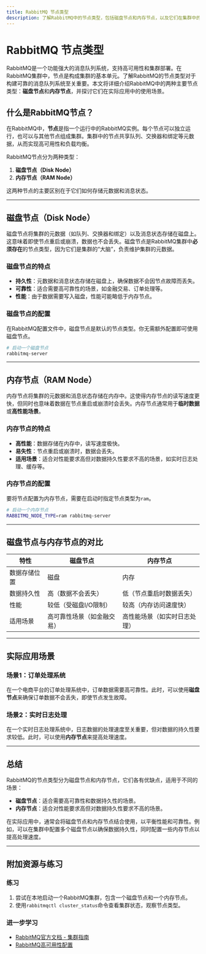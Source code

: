 ```yaml
---
title: RabbitMQ 节点类型
description: 了解RabbitMQ中的节点类型，包括磁盘节点和内存节点，以及它们在集群中的作用和配置方式。
---
```


# RabbitMQ 节点类型

RabbitMQ是一个功能强大的消息队列系统，支持高可用性和集群部署。在RabbitMQ集群中，节点是构成集群的基本单元。了解RabbitMQ的节点类型对于构建可靠的消息队列系统至关重要。本文将详细介绍RabbitMQ中的两种主要节点类型：**磁盘节点**和**内存节点**，并探讨它们在实际应用中的使用场景。

## 什么是RabbitMQ节点？

在RabbitMQ中，**节点**是指一个运行中的RabbitMQ实例。每个节点可以独立运行，也可以与其他节点组成集群。集群中的节点共享队列、交换器和绑定等元数据，从而实现高可用性和负载均衡。

RabbitMQ节点分为两种类型：
1. **磁盘节点（Disk Node）**
2. **内存节点（RAM Node）**

这两种节点的主要区别在于它们如何存储元数据和消息状态。

---

## 磁盘节点（Disk Node）

磁盘节点将集群的元数据（如队列、交换器和绑定）以及消息状态存储在磁盘上。这意味着即使节点重启或崩溃，数据也不会丢失。磁盘节点是RabbitMQ集群中**必须存在**的节点类型，因为它们是集群的“大脑”，负责维护集群的元数据。

### 磁盘节点的特点
- **持久性**：元数据和消息状态存储在磁盘上，确保数据不会因节点故障而丢失。
- **可靠性**：适合需要高可靠性的场景，如金融交易、订单处理等。
- **性能**：由于数据需要写入磁盘，性能可能略低于内存节点。

### 磁盘节点的配置
在RabbitMQ配置文件中，磁盘节点是默认的节点类型。你无需额外配置即可使用磁盘节点。

```bash
# 启动一个磁盘节点
rabbitmq-server
```

---

## 内存节点（RAM Node）

内存节点将集群的元数据和消息状态存储在内存中。这使得内存节点的读写速度更快，但同时也意味着数据在节点重启或崩溃时会丢失。内存节点通常用于**临时数据**或**高性能场景**。

### 内存节点的特点
- **高性能**：数据存储在内存中，读写速度极快。
- **易失性**：节点重启或崩溃时，数据会丢失。
- **适用场景**：适合对性能要求高但对数据持久性要求不高的场景，如实时日志处理、缓存等。

### 内存节点的配置
要将节点配置为内存节点，需要在启动时指定节点类型为`ram`。

```bash
# 启动一个内存节点
RABBITMQ_NODE_TYPE=ram rabbitmq-server
```

---

## 磁盘节点与内存节点的对比

| 特性            | 磁盘节点                     | 内存节点                     |
|-----------------|------------------------------|------------------------------|
| 数据存储位置    | 磁盘                         | 内存                         |
| 数据持久性      | 高（数据不会丢失）           | 低（节点重启时数据丢失）     |
| 性能            | 较低（受磁盘I/O限制）        | 较高（内存访问速度快）       |
| 适用场景        | 高可靠性场景（如金融交易）   | 高性能场景（如实时日志处理） |

---

## 实际应用场景

### 场景1：订单处理系统
在一个电商平台的订单处理系统中，订单数据需要高可靠性。此时，可以使用**磁盘节点**来确保订单数据不会丢失，即使节点发生故障。

### 场景2：实时日志处理
在一个实时日志处理系统中，日志数据的处理速度至关重要，但对数据的持久性要求较低。此时，可以使用**内存节点**来提高处理速度。

---

## 总结

RabbitMQ的节点类型分为磁盘节点和内存节点，它们各有优缺点，适用于不同的场景：
- **磁盘节点**：适合需要高可靠性和数据持久性的场景。
- **内存节点**：适合对性能要求高但对数据持久性要求不高的场景。

在实际应用中，通常会将磁盘节点和内存节点结合使用，以平衡性能和可靠性。例如，可以在集群中配置多个磁盘节点以确保数据持久性，同时配置一些内存节点以提高处理速度。

---

## 附加资源与练习

### 练习
1. 尝试在本地启动一个RabbitMQ集群，包含一个磁盘节点和一个内存节点。
2. 使用`rabbitmqctl cluster_status`命令查看集群状态，观察节点类型。

### 进一步学习
- [RabbitMQ官方文档 - 集群指南](https://www.rabbitmq.com/clustering.html)
- [RabbitMQ高可用性配置](https://www.rabbitmq.com/ha.html)
